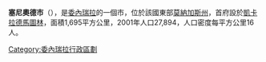 '''塞尼奧德市'''（{{lang-es|Municipio Cedeño}}），是[[委內瑞拉|委內瑞拉]]的一個市，位於該國東部[[莫納加斯州|莫納加斯州]]，首府設於[[凱卡拉德馬圖林|凱卡拉德馬圖林]]，面積1,695平方公里，2001年人口27,894，人口密度每平方公里16人。

{{coord|9.8116|N|63.6144|W|source:wikidata|display=title}}

{{Venezuela-geo-stub}}
[[Category:委內瑞拉行政區劃|Category:委內瑞拉行政區劃]]